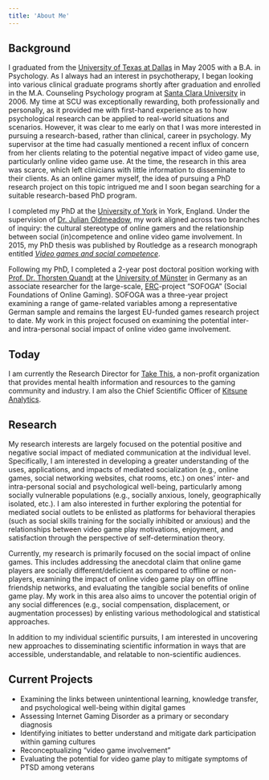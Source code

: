 ```yaml
---
title: 'About Me'
---
```



## Background

<KeepCalmAndGameOn />

I graduated from the [University of Texas at Dallas](http://www.utdallas.edu/) in May 2005 with a B.A. in Psychology. As I always had an interest in psychotherapy, I began looking into various clinical graduate programs shortly after graduation and enrolled in the M.A. Counseling Psychology program at [Santa Clara University](http://www.scu.edu/cp/) in 2006. My time at SCU was exceptionally rewarding, both professionally and personally, as it provided me with first-hand experience as to how psychological research can be applied to real-world situations and scenarios. However, it was clear to me early on that I was more interested in pursuing a research-based, rather than clinical, career in psychology. My supervisor at the time had casually mentioned a recent influx of concern from her clients relating to the potential negative impact of video game use, particularly online video game use. At the time, the research in this area was scarce, which left clinicians with little information to disseminate to their clients. As an online gamer myself, the idea of pursuing a PhD research project on this topic intrigued me and I soon began searching for a suitable research-based PhD program.

I completed my PhD at the [University of York](http://www.york.ac.uk/psychology/) in York, England. Under the supervision of [Dr. Julian Oldmeadow](http://www.swinburne.edu.au/health-arts-design/staff-profiles/view.php?who=joldmeadow), my work aligned across two branches of inquiry: the cultural stereotype of online gamers and the relationship between social (in)competence and online video game involvement. In 2015, my PhD thesis was published by Routledge as a research monograph entitled [_Video games and social competence_](http://www.tandf.net/books/details/9781138804265/).

Following my PhD, I completed a 2-year post doctoral position working with [Prof. Dr. Thorsten Quandt](http://www.uni-muenster.de/Kowi/en/personen/thorsten-quandt.html) at the [University of Münster](https://www.uni-muenster.de/en/) in Germany as an associate researcher for the large-scale, [ERC](http://erc.europa.eu/)-project “SOFOGA” (Social Foundations of Online Gaming). SOFOGA was a three-year project examining a range of game-related variables among a representative German sample and remains the largest EU-funded games research project to date. My work in this project focused on examining the potential inter- and intra-personal social impact of online video game involvement.

## Today

I am currently the Research Director for [Take This](http://www.takethis.org/), a non-profit organization that provides mental health information and resources to the gaming community and industry. I am also the Chief Scientific Officer of [Kitsune Analytics](https://www.kitsuneanalytics.com/).

## Research

My research interests are largely focused on the potential positive and negative social impact of mediated communication at the individual level. Specifically, I am interested in developing a greater understanding of the uses, applications, and impacts of mediated socialization (e.g., online games, social networking websites, chat rooms, etc.) on ones’ inter- and intra-personal social and psychological well-being, particularly among socially vulnerable populations (e.g., socially anxious, lonely, geographically isolated, etc.). I am also interested in further exploring the potential for mediated social outlets to be enlisted as platforms for behavioral therapies (such as social skills training for the socially inhibited or anxious) and the relationships between video game play motivations, enjoyment, and satisfaction through the perspective of self-determination theory.

Currently, my research is primarily focused on the social impact of online games. This includes addressing the anecdotal claim that online game players are socially different/deficient as compared to offline or non-players, examining the impact of online video game play on offline friendship networks, and evaluating the tangible social benefits of online game play. My work in this area also aims to uncover the potential origin of any social differences (e.g., social compensation, displacement, or augmentation processes) by enlisting various methodological and statistical approaches.

In addition to my individual scientific pursuits, I am interested in uncovering new approaches to disseminating scientific information in ways that are accessible, understandable, and relatable to non-scientific audiences.

## Current Projects

- Examining the links between unintentional learning, knowledge transfer, and psychological well-being within digital games
- Assessing Internet Gaming Disorder as a primary or secondary diagnosis
- Identifying initiates to better understand and mitigate dark participation within gaming cultures
- Reconceptualizing “video game involvement”
- Evaluating the potential for video game play to mitigate symptoms of PTSD among veterans
